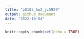 ```yaml
---
title: "p8105_hw2_jc5929"
output: github_document
date: "2022-10-04"
---
```


```r
knitr::opts_chunk$set(echo = TRUE)
```

